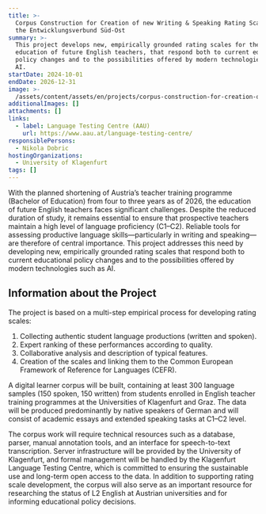 ```yaml
---
title: >-
  Corpus Construction for Creation of new Writing & Speaking Rating Scales for
  the Entwicklungsverbund Süd-Ost
summary: >-
  This project develops new, empirically grounded rating scales for the
  education of future English teachers, that respond both to current educational
  policy changes and to the possibilities offered by modern technologies such as
  AI.
startDate: 2024-10-01
endDate: 2026-12-31
image: >-
  /assets/content/assets/en/projects/corpus-construction-for-creation-of-new-writing-and-speaking-rating-scales-for-the-entwicklungsverbund-sued-ost/image.png
additionalImages: []
attachments: []
links:
  - label: Language Testing Centre (AAU)
    url: https://www.aau.at/language-testing-centre/
responsiblePersons:
  - Nikola Dobric
hostingOrganizations:
  - University of Klagenfurt
tags: []
---
```

With the planned shortening of Austria’s teacher training programme (Bachelor of Education) from four to three years as of 2026, the education of future English teachers faces significant challenges. Despite the reduced duration of study, it remains essential to ensure that prospective teachers maintain a high level of language proficiency (C1–C2). Reliable tools for assessing productive language skills—particularly in writing and speaking—are therefore of central importance. This project addresses this need by developing new, empirically grounded rating scales that respond both to current educational policy changes and to the possibilities offered by modern technologies such as AI.

## Information about the Project

The project is based on a multi-step empirical process for developing rating scales:

1. Collecting authentic student language productions (written and spoken).
2. Expert ranking of these performances according to quality.
3. Collaborative analysis and description of typical features.
4. Creation of the scales and linking them to the Common European Framework of Reference for Languages (CEFR).

A digital learner corpus will be built, containing at least 300 language samples (150 spoken, 150 written) from students enrolled in English teacher training programmes at the Universities of Klagenfurt and Graz. The data will be produced predominantly by native speakers of German and will consist of academic essays and extended speaking tasks at C1–C2 level.

The corpus work will require technical resources such as a database, parser, manual annotation tools, and an interface for speech-to-text transcription. Server infrastructure will be provided by the University of Klagenfurt, and formal management will be handled by the Klagenfurt Language Testing Centre, which is committed to ensuring the sustainable use and long-term open access to the data. In addition to supporting rating scale development, the corpus will also serve as an important resource for researching the status of L2 English at Austrian universities and for informing educational policy decisions.
